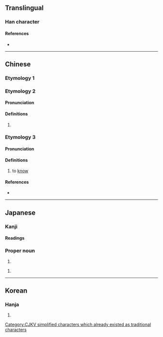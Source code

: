 {{also|憐}}
{{character info}}
==Translingual==

===Han character===
{{Han char|rn=61|rad=心|as=05|sn=8|four=98037|canj=POII|ids=⿰忄令}}

====References====
* {{Han ref|kx=0381.030|dkj=10461|dj=0709.050|hdz=42287.040|uh=601C|ud=24604|bh=CCB0|bd=52400}}

----

==Chinese==

===Etymology 1===
{{zh-see|憐}}

===Etymology 2===
{{zh-forms}}

====Pronunciation====
{{zh-pron
|m=líng
|mc=2
|oc=2
|cat=a
}}

====Definitions====
{{zh-hanzi}}

# {{zh-only|怜悧}}

===Etymology 3===
{{zh-forms}}

====Pronunciation====
{{zh-pron
|m=lǐng
|cat=v
}}

====Definitions====
{{zh-hanzi}}

# to [[know]]

====References====
* {{R:twedu|C03651}}

[[Category:CJKV simplified characters which already existed as traditional characters]]

----

==Japanese==

===Kanji===
{{ja-kanji|grade=|rs=心05}}

====Readings====
{{ja-readings
|goon=りょう
|kanon=れい, れん
|kun=あわ-れむ, さと-い
|nanori=さとし
}}

===Proper noun===
{{ja-pos|proper|さとし}}

# {{given name|ja|male|sort=さとし}}

{{ja-pos|proper|れい}}

# {{given name|ja|female|sort=れい}}

{{cln|ja|words with multiple readings}}

----

==Korean==

===Hanja===
{{ko-hanja|hangeul=[[령]]>[[영]], [[련]]>[[연]]|eumhun=|rv=ryeong>yeong, ryeon>yeon|mr=ryŏng>yŏng, ryŏn>yŏn|y=lyeng>yeng, lyen>yen}}

# {{rfdef|ko|sort=心05}}